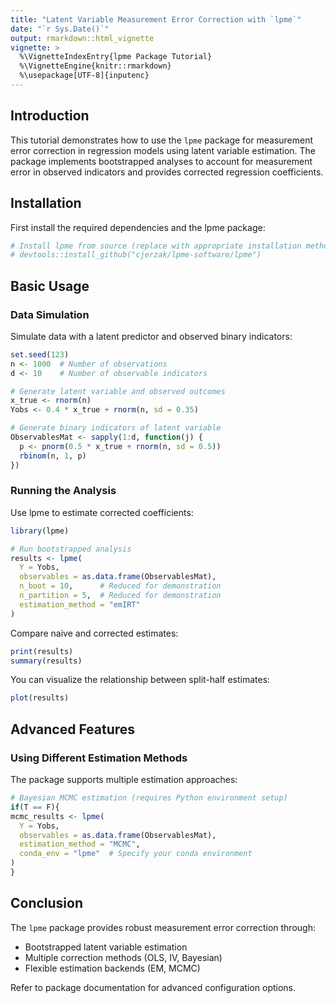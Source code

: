 ```yaml
---
title: "Latent Variable Measurement Error Correction with `lpme`"
date: "`r Sys.Date()`"
output: rmarkdown::html_vignette
vignette: >
  %\VignetteIndexEntry{lpme Package Tutorial}
  %\VignetteEngine{knitr::rmarkdown}
  %\usepackage[UTF-8]{inputenc}
---
```


## Introduction

This tutorial demonstrates how to use the `lpme` package for measurement error correction in regression models using latent variable estimation. The package implements bootstrapped analyses to account for measurement error in observed indicators and provides corrected regression coefficients.

## Installation

First install the required dependencies and the lpme package:
```r
# Install lpme from source (replace with appropriate installation method)
# devtools::install_github("cjerzak/lpme-software/lpme")
```


## Basic Usage

### Data Simulation

Simulate data with a latent predictor and observed binary indicators:

```r
set.seed(123)
n <- 1000  # Number of observations
d <- 10    # Number of observable indicators

# Generate latent variable and observed outcomes
x_true <- rnorm(n)
Yobs <- 0.4 * x_true + rnorm(n, sd = 0.35)

# Generate binary indicators of latent variable
ObservablesMat <- sapply(1:d, function(j) {
  p <- pnorm(0.5 * x_true + rnorm(n, sd = 0.5))
  rbinom(n, 1, p)
})
```

### Running the Analysis

Use lpme to estimate corrected coefficients:

```r
library(lpme)

# Run bootstrapped analysis
results <- lpme(
  Y = Yobs,
  observables = as.data.frame(ObservablesMat),
  n_boot = 10,      # Reduced for demonstration
  n_partition = 5,  # Reduced for demonstration
  estimation_method = "emIRT"
)
```

Compare naive and corrected estimates:
```r
print(results)
summary(results)
```

You can visualize the relationship between split-half estimates:
```r
plot(results)
```

## Advanced Features

### Using Different Estimation Methods

The package supports multiple estimation approaches:

```r
# Bayesian MCMC estimation (requires Python environment setup)
if(T == F){ 
mcmc_results <- lpme(
  Y = Yobs,
  observables = as.data.frame(ObservablesMat),
  estimation_method = "MCMC",
  conda_env = "lpme"  # Specify your conda environment
)
}
```

## Conclusion

The `lpme` package provides robust measurement error correction through:

  - Bootstrapped latent variable estimation
  - Multiple correction methods (OLS, IV, Bayesian)
  - Flexible estimation backends (EM, MCMC)

Refer to package documentation for advanced configuration options.

<!--
 install.packages( "~/Documents/lpme-software/lpme", repos = NULL, type = "source",force = FALSE)
-->
